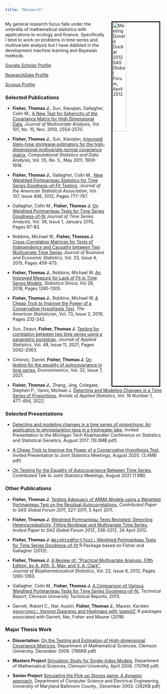 ```yaml
---
title: "Research"
---
```


  <img
    src="images/sas-donald.jpg"
    alt="Meeting Donald Duck at 2012 SAS Global Forum, April 2012"
    title="Meeting Donald Duck at 2012 SAS Global Forum, April 2012"
    align="right"
    style="width:30%; border:3px solid; margin-left: 20px; margin-right: 5px"
  />

My general research focus falls under the umbrella of mathematical statistics with applications to ecology and finance. Specifically I tend to work on problems in time series and multivariate analysis but I have dabbled in the development machine learning and Bayesian methods.

<a href="http://scholar.google.com/citations?user=yWlETysAAAAJ">Google Scholar Profile</a>

<a href="https://www.researchgate.net/profile/Thomas_Fisher5">ResearchGate Profile</a>

<a href="http://www.scopus.com/authid/detail.url?authorId=36241625400">Scopus Profile</a>

<h3>Selected Publications</h3>

* **Fisher, Thomas J.**, Sun, Xiaoqian, Gallagher, Colin M.,
 <a href="http://dx.doi.org/10.1016/j.jmva.2010.07.004">A New Test for Sphericity of the Covariance Matrix for High Dimensional Data</a>, 
 *Journal of Multivariate Analysis*, Vol. 101, No. 10, Nov. 2010, 2554-2570.
* **Fisher, Thomas J.**, Sun, Xiaoqian,
<a href="http://dx.doi.org/10.1016/j.csda.2010.12.006">Improved Stein-type shrinkage estimators for the high-dimensional multivariate normal covariance matrix</a>, 
*Computational Statistics and Data Analysis*, Vol. 55, No. 5., May 2011, 1909-1918. 
* **Fisher, Thomas J.**, Gallagher, Colin M., 
<a href="http://amstat.tandfonline.com/doi/abs/10.1080/01621459.2012.688465">New Weighted Portmanteau Statistics for Time Series Goodness-of-Fit Testing</a>,
*Journal of the American Statistical Association*, Vol. 107, Issue 498, 2012, Pages 777-787.
* Gallagher, Colin M., **Fisher, Thomas J.**
<a href="http://onlinelibrary.wiley.com/doi/10.1111/jtsa.12093/abstract">On Weighted Portmanteau Tests for Time Series Goodness-of-fit</a>
*Journal of Time Series Analysis*, Vol. 36, Issue 1, January 2015, Pages 67-83.
* Robbins, Michael W., **Fisher, Thomas J.**
<a href="https://www.tandfonline.com/doi/abs/10.1080/07350015.2014.962699">Cross-Correlation Matrices for Tests of Independence and Causality between Two Multivariate Time Series</a>
*Journal of Business and Economic Statistics*, Vol. 33, Issue 4, 2015, Pages 459-473.

* **Fisher, Thomas J.**, Robbins, Michael W. <a href="https://doi.org/10.5705/ss.202016.0286">An Improved Measure for Lack of Fit in Time Series Models</a>, *Statistica Sinica*, Vol 28, 2018, Pages 1285-1305.

* **Fisher, Thomas J.**, Robbins, Michael W. <a href="https://amstat.tandfonline.com/doi/abs/10.1080/00031305.2017.1395364#.Xyw8HChKiM8">A Cheap Trick to Improve the Power of a Conservative Hypothesis Test</a>, *The American Statistician*, Vol. 73, Issue 3, 2019, Pages 232-242.

* Sun, Zequn, **Fisher, Thomas J.** <a href="https://www.tandfonline.com/doi/full/10.1080/02664763.2020.1783519">Testing for correlation between two time series using a parametric bootstrap</a>, *Journal of Applied Statistics*, Vol. 48, Issue 11, 2021, Pages 2042-2063.

* Cirkovic, Daniel, **Fisher, Thomas J.** <a href="https://onlinelibrary.wiley.com/doi/abs/10.1002/env.2680">On testing for the equality of autocovariance in time series</a>, *Environmetrics*, Vol. 32, Issue 7, 2021.

* **Fisher, Thomas J.**, Zhang, Jing, Colegate, Stephen P., Vanni, Michael J. <a href="https://projecteuclid.org/journals/annals-of-applied-statistics/volume-16/issue-1/Detecting-and-modeling-changes-in-a-time-series-of-proportions/10.1214/21-AOAS1509.pdf">Detecting and Modeling Changes in a Time Series of Proportions</a>, *Annals of Applied Statistics*, Vol. 16 Number 1, 477-494, 2022.

<h3>Selected Presentations</h3>

* <a href="works/mtu_fisherTalk.pdf">Detecting and modeling changes in a time series of proportions: An application to phytoplankton taxa in a freshwater lake</a>, Invited Presentation to the Michigan Tech Kliakhandler Conference on Statistics and Statistical Genetics, August 2017. (19.3MB pdf)

* <a href="works/jsm_cheapTrickPresentation.pdf">A Cheap Trick to Improve the Power of a Conservative Hypothesis Test</a>, 
Invited Presentation to Joint Statistics Meetings, August 2020. (3.4MB pdf)

* <a href="works/jsm21_autocovarianceTestingPresentation.pdf">On Testing for the Equality of Autocovariance Between Time Series</a>, Contributed Talk to Joint Statistics Meetings, August 2021 (1 MB)


<h3>Other Publications</h3>

* **Fisher, Thomas J.**
<a href="http://www.google.com/url?sa=t&rct=j&q=&esrc=s&source=web&cd=2&cad=rja&ved=0CDEQFjAB&url=http%3A%2F%2Fsupport.sas.com%2Fresources%2Fpapers%2Fproceedings11%2F327-2011.pdf&ei=jjNpUvOjNJKgkQeGxYCAAg&usg=AFQjCNHhsHTcYerziJU1SfV7B9pd-BUxFA&sig2=Yv426md5dqc9MyDyUX3K9g">Testing Adequacy of ARMA Models using a Weighted Portmanteau Test on the Residual Autocorrelations</a>,
*Contributed Paper to SAS Global Forum 2011*, 327-2011, 5 April 2011.

* **Fisher, Thomas J.**
<a href="http://www.google.com/url?sa=t&rct=j&q=&esrc=s&source=web&cd=6&cad=rja&ved=0CFYQFjAF&url=http%3A%2F%2Fsupport.sas.com%2Fresources%2Fpapers%2Fproceedings12%2F338-2012.pdf&ei=vzFpUtqzJM3pkAfE1YHoAQ&usg=AFQjCNGuxRb6a5YXphXUhZ4jeODz2Yx6lw&sig2=tgY1y-N20zdlRVn7YR6iQg&bvm=bv.55123115,d.eW0">Weighted Portmanteau Tests Revisited: Detecting Heteroscedasticity, Fitting Nonlinear and Multivariate Time Series</a>,
*Invited Paper to SAS Global Forum 2012*, 338-2012, 24 April 2012.

* **Fisher, Thomas J.**
<a href="http://cran.r-project.org/web/packages/WeightedPortTest/index.html"><font face="courier">WeightedPortTest:</font> Weighted Portmanteau Tests for Time Series Goodness-of-fit</a>
R Package based on Fisher and Gallagher (2012).

* **Fisher, Thomas J.**
<a href="http://www.tandfonline.com/doi/abs/10.1080/10543406.2012.713289#.Umk0BHiUxRo">A Review of: “Practical Multivariate Analysis, Fifth Edition, by A. Afifi, S. May, and V. A. Clark”</a>,<br>
*Journal of Biopharmaceutical Statistics*, Vol. 22, Issue 6, 2012, Pages 1280-1283.

* Gallagher, Colin M., **Fisher, Thomas J.**
<a href="http://www.clemson.edu/ces/math/technical_reports/gallagher.TR2013.pdf">A Comparison of Various Weighted Portmanteau Tests for Time Series Goodness-of-fit</a>,
*Technical Report*, Clemson University Technical Reports, 2013.

* Garrett, Robert C., Nar, Austin, **Fisher, Thomas J.**, Maurer, Karsten
<a href="https://cran.r-project.org/web/packages/ggvoronoi/index.html"><font face="courier">ggvoronoi:</font> Voronoi Diagrams and Heatmaps with 'ggplot2'</a>
R packages associated with Garrett, Nar, Fisher and Maurer (2018).


<h3>Major Thesis Work</h3>

* **Dissertation:**
<a href="works/fisher-diss.pdf">On the Testing and Estimation of High-dimensional Covariance Matrices</a>, 
Department of Mathematical Sciences, Clemson University, December 2009.</a> (766KB pdf)

* **Masters Project**
<a href="works/fisher-ms-proj.pdf">Simulation Study for Single-Index Models</a>,
Department of Mathematical Sciences, Clemson University, April 2006. (707KB pdf)

* **Senior Project**
<a href="works/fisher-algo.pdf">Simulating the Pick-up Stones game: A dynamic approach</a>, 
Department of Computer Science and Electrical Engineering, University of Maryland Baltimore County., December 2003. (282KB pdf)


